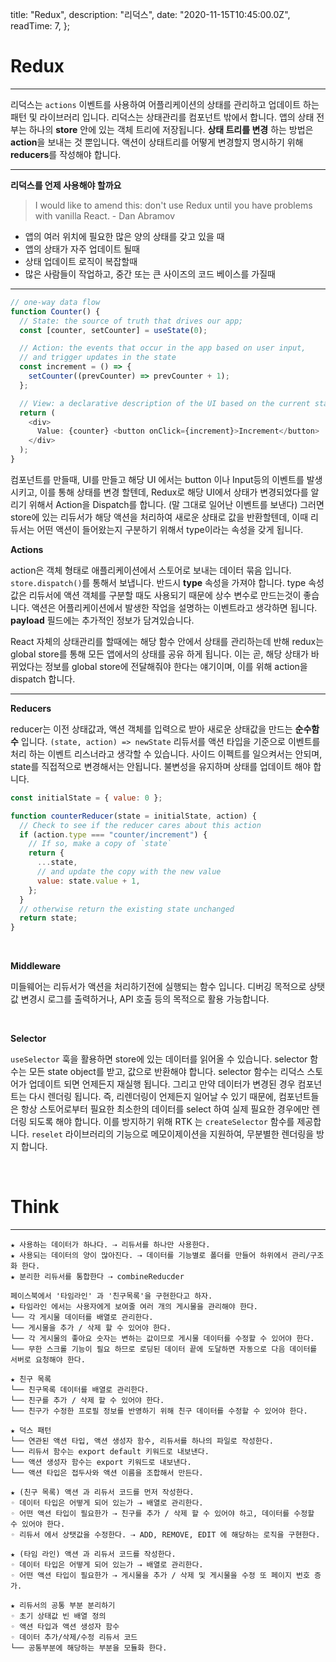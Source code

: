 
  title: "Redux",
  description: "리덕스",
  date: "2020-11-15T10:45:00.0Z",
  readTime: 7,
};


<div style={{ marginTop: "4rem", fontFamily: "NotoSansKR-Thin, MalgunGothic", fontSize: '11pt', lineHeight: '22pt', letterSpacing: '.8px'}}>

<h1>Redux</h1>

<hr />

리덕스는 `actions` 이벤트를 사용하여 어플리케이션의 상태를 관리하고 업데이트 하는 패턴 및 라이브러리 입니다.
리덕스는 상태관리를 컴포넌트 밖에서 합니다. 앱의 상태 전부는 하나의 **store** 안에
있는 객체 트리에 저장됩니다. **상태 트리를 변경** 하는 방법은 **action**을 보내는 것 뿐입니다.
액션이 상태트리를 어떻게 변경할지 명시하기 위해 **reducers**를 작성해야 합니다.

<hr />

**리덕스를 언제 사용해야 할까요**

> I would like to amend this: don't use Redux until you have problems with vanilla React. - Dan Abramov

- 앱의 여러 위치에 필요한 많은 양의 상태를 갖고 있을 때
- 앱의 상태가 자주 업데이트 될때
- 상태 업데이트 로직이 복잡할때
- 많은 사람들이 작업하고, 중간 또는 큰 사이즈의 코드 베이스를 가질때

<hr />

<div className="blog-post">

```ts
// one-way data flow
function Counter() {
  // State: the source of truth that drives our app;
  const [counter, setCounter] = useState(0);

  // Action: the events that occur in the app based on user input,
  // and trigger updates in the state
  const increment = () => {
    setCounter((prevCounter) => prevCounter + 1);
  };

  // View: a declarative description of the UI based on the current state
  return (
    <div>
      Value: {counter} <button onClick={increment}>Increment</button>
    </div>
  );
}
```

</div>

<div className="think">
  컴포넌트를 만들때, UI를 만들고 해당 UI 에서는 button 이나 Input등의 이벤트를
  발생시키고, 이를 통해 상태를 변경 할텐데, Redux로 해당 UI에서 상태가
  변경되었다를 알리기 위해서 Action을 Dispatch를 합니다. (말 그대로 일어난
  이벤트를 보낸다) 그러면 store에 있는 리듀서가 해당 액션을 처리하여 새로운
  상태로 값을 반환할텐데, 이때 리듀서는 어떤 액션이 들어왔는지 구분하기 위해서
  type이라는 속성을 갖게 됩니다.
</div>

**Actions**

action은 객체 형태로 애플리케이션에서 스토어로 보내는 데이터 묶음 입니다. `store.dispatch()`를 통해서 보냅니다. 반드시 **type** 속성을 가져야 합니다.
type 속성값은 리듀서에 액션 객체를 구분할 때도 사용되기 때문에 상수 변수로 만드는것이 좋습니다. 액션은 어플리케이션에서 발생한 작업을 설명하는 이벤트라고 생각하면 됩니다.
**payload** 필드에는 추가적인 정보가 담겨있습니다.

<div className="think">
  React 자체의 상태관리를 할때에는 해당 함수 안에서 상태를 관리하는데 반해
  redux는 global store를 통해 모든 앱에서의 상태를 공유 하게 됩니다. 이는 곧,
  해당 상태가 바뀌었다는 정보를 global store에 전달해줘야 한다는 얘기이며, 이를
  위해 action을 dispatch 합니다.
</div>

<hr />

**Reducers**

reducer는 이전 상태값과, 액션 객체를 입력으로 받아 새로운 상태값을 만드는 **순수함수**
입니다. `(state, action) => newState` 리듀서를 액션 타입을 기준으로 이벤트를 처리 하는 이벤트 리스너라고 생각할 수 있습니다.
사이드 이펙트를 일으켜서는 안되며, state를 직접적으로 변경해서는 안됩니다. 불변성을 유지하며 상태를 업데이트 해야 합니다.

<div className="blog-post">

```js
const initialState = { value: 0 };

function counterReducer(state = initialState, action) {
  // Check to see if the reducer cares about this action
  if (action.type === "counter/increment") {
    // If so, make a copy of `state`
    return {
      ...state,
      // and update the copy with the new value
      value: state.value + 1,
    };
  }
  // otherwise return the existing state unchanged
  return state;
}
```

</div>

<br />

**Middleware**

미들웨어는 리듀서가 액션을 처리하기전에 실행되는 함수 입니다. 디버깅 목적으로 상탯값
변경시 로그를 출력하거나, API 호출 등의 목적으로 활용 가능합니다.

<br />

**Selector**

`useSelector` 훅을 활용하면 store에 있는 데이터를 읽어올 수 있습니다.
selector 함수는 모든 state object를 받고, 값으로 반환해야 합니다.
selector 함수는 리덕스 스토어가 업데이트 되면 언제든지 재실행 됩니다. 그리고 만약 데이터가 변경된 경우 컴포넌트는 다시 렌더링 됩니다.
즉, 리렌더링이 언제든지 일어날 수 있기 때문에, 컴포넌트들은 항상 스토어로부터 필요한 최소한의 데이터를 select 하여 실제 필요한 경우에만 렌더링 되도록 해야 합니다.
이를 방지하기 위해 RTK 는 `createSelector` 함수를 제공합니다. `reselet` 라이브러리의 기능으로 메모이제이션을 지원하여, 무분별한 렌더링을 방지 합니다.

<br />

# Think

<hr />

    ★ 사용하는 데이터가 하나다. ⇢ 리듀서를 하나만 사용한다.
    ★ 사용되는 데이터의 양이 많아진다. ⇢ 데이터를 기능별로 폴더를 만들어 하위에서 관리/구조화 한다.
    ★ 분리한 리듀서를 통합한다 ⇢ combineReducder

    페이스북에서 '타임라인' 과 '친구목록'을 구현한다고 하자.
    ★ 타임라인 에서는 사용자에게 보여줄 여러 개의 게시물을 관리해야 한다.
    └── 각 게시물 데이터를 배열로 관리한다.
    └── 게시물을 추가 / 삭제 할 수 있어야 한다.
    └── 각 게시물의 좋아요 숫자는 변하는 값이므로 게시물 데이터를 수정할 수 있어야 한다.
    └── 무한 스크롤 기능이 필요 하므로 로딩된 데이터 끝에 도달하면 자동으로 다음 데이터를 서버로 요청해야 한다.

    ★ 친구 목록
    └── 친구목록 데이터를 배열로 관리한다.
    └── 친구를 추가 / 삭제 할 수 있어야 한다.
    └── 친구가 수정한 프로필 정보를 반영하기 위해 친구 데이터를 수정할 수 있어야 한다.

    ★ 덕스 패턴
    └── 연관된 액션 타입, 액션 생성자 함수, 리듀서를 하나의 파일로 작성한다.
    └── 리듀서 함수는 export default 키워드로 내보낸다.
    └── 액션 생성자 함수는 export 키워드로 내보낸다.
    └── 액션 타입은 접두사와 액션 이름을 조합해서 만든다.

    ★ (친구 목록) 액션 과 리듀서 코드를 먼저 작성한다.
    ◦ 데이터 타입은 어떻게 되어 있는가 ⇢ 배열로 관리한다.
    ◦ 어떤 액션 타입이 필요한가 ⇢ 친구를 추가 / 삭제 할 수 있어야 하고, 데이터를 수정할 수 있어야 한다.
    ◦ 리듀서 에서 상탯값을 수정한다. ⇢ ADD, REMOVE, EDIT 에 해당하는 로직을 구현한다.

    ★ (타임 라인) 액션 과 리듀서 코드를 작성한다.
    ◦ 데이터 타입은 어떻게 되어 있는가 ⇢ 배열로 관리한다.
    ◦ 어떤 액션 타입이 필요한가 ⇢ 게시물을 추가 / 삭제 및 게시물을 수정 또 페이지 번호 증가.

    ★ 리듀서의 공통 부분 분리하기
    ◦ 초기 상태값 빈 배열 정의
    ◦ 액션 타입과 액션 생성자 함수
    ◦ 데이터 추가/삭제/수정 리듀서 코드
    └── 공통부분에 해당하는 부분을 모듈화 한다.

<br />

</div>
